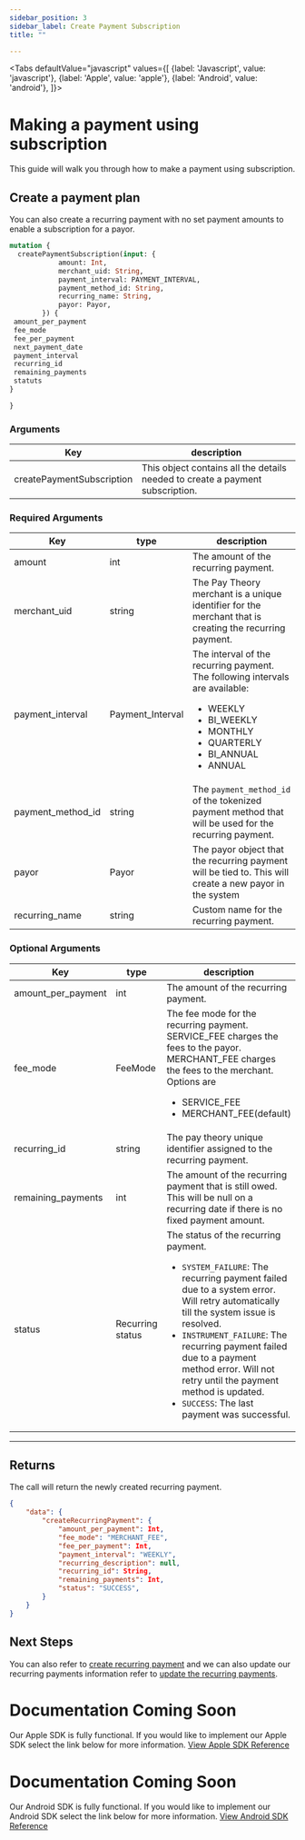 ```yaml
---
sidebar_position: 3
sidebar_label: Create Payment Subscription
title: ""

---
```



<Tabs
  defaultValue="javascript"
  values={[
    {label: 'Javascript', value: 'javascript'},
    {label: 'Apple', value: 'apple'},
    {label: 'Android', value: 'android'},
  ]}>
  <TabItem value="javascript">

# Making a payment using subscription
This guide will walk you through how to make a payment using subscription.

## Create a payment plan
You can also create a recurring payment with no set payment amounts to enable a subscription for a payor.

```graphql
mutation {
  createPaymentSubscription(input: {
            amount: Int, 
            merchant_uid: String, 
            payment_interval: PAYMENT_INTERVAL, 
            payment_method_id: String, 
            recurring_name: String,
            payor: Payor,
        }) {
 amount_per_payment
 fee_mode
 fee_per_payment
 next_payment_date
 payment_interval
 recurring_id
 remaining_payments
 statuts
}

}
```
### Arguments
|Key            |description                |
|---------------|---------------------------|
| createPaymentSubscription | This object contains all the details needed to create a payment subscription.|

### Required Arguments
|Key                |type         |       description                     |
|-------------------|-------------|---------------------------------------|     
| amount            |int        |The amount of the recurring payment.|
| merchant_uid      |string      |The Pay Theory merchant is a unique identifier for the merchant that is creating the recurring payment.|
| payment_interval  |Payment_Interval     |The interval of the recurring payment. The following intervals are available: <ul><li>WEEKLY</li><li>BI_WEEKLY</li><li>MONTHLY</li><li>QUARTERLY</li><li>BI_ANNUAL</li><li>ANNUAL</li></ul>|
| payment_method_id       |string        |The `payment_method_id` of the tokenized payment method that will be used for the recurring payment.|
| payor  |Payor    |The payor object that the recurring payment will be tied to. This will create a new payor in the system|
| recurring_name      |string      |Custom  name for the recurring payment.|


### Optional Arguments
|Key                 |type             |description                                 |
|---------------------|-----------------|--------------------------------------------|    
| amount_per_payment      |int     | The amount of the recurring payment.|
| fee_mode          |FeeMode     |The fee mode for the recurring payment. SERVICE_FEE charges the fees to the payor. MERCHANT_FEE charges the fees to the merchant. Options are<ul><li>SERVICE_FEE</li><li>MERCHANT_FEE(default)</li></ul>|
| recurring_id        |string     | The pay theory unique identifier assigned to the recurring payment.|
| remaining_payments         |int        |The amount of the recurring payment that is still owed. This will be null on a recurring date if there is no fixed payment amount.|
| status              | Recurring status  | The status of the recurring payment.<ul><li>`SYSTEM_FAILURE`: The recurring payment failed due to a system error. Will retry automatically till the system issue is resolved.</li><li>`INSTRUMENT_FAILURE`: The recurring payment failed due to a payment method error. Will not retry until the payment method is updated.</li><li>`SUCCESS`: The last payment was successful.</li></ul> |

***

## Returns
The call will return the newly created recurring payment.
```JSON
{
    "data": {
        "createRecurringPayment": {
            "amount_per_payment": Int,
            "fee_mode": "MERCHANT_FEE",
            "fee_per_payment": Int,
            "payment_interval": "WEEKLY",
            "recurring_description": null,
            "recurring_id": String,
            "remaining_payments": Int,
            "status": "SUCCESS",
        }
    }
}
```

## Next Steps
You can also refer to [create recurring payment](../recurring_payments/create_a_payment_plan.mdx) and we can also update our recurring payments information refer to [update the recurring payments](../recurring_payments/manage_recurring_payments/update_recurring_payments.mdx).

</TabItem>
  <TabItem value="apple">

# Documentation Coming Soon
Our Apple SDK is fully functional. If you would like to implement our Apple SDK select the link below for more information.
<a href= "../../../sdk/apple/MAIN" class="button button--primary button--md">View Apple SDK Reference</a>

  </TabItem>

  <TabItem value="android">

# Documentation Coming Soon
Our Android SDK is fully functional. If you would like to implement our Android SDK select the link below for more information.
<a href= "../../../sdk/android/MAIN" class="button button--primary button--md">View Android SDK Reference</a>

  </TabItem>

</Tabs>






